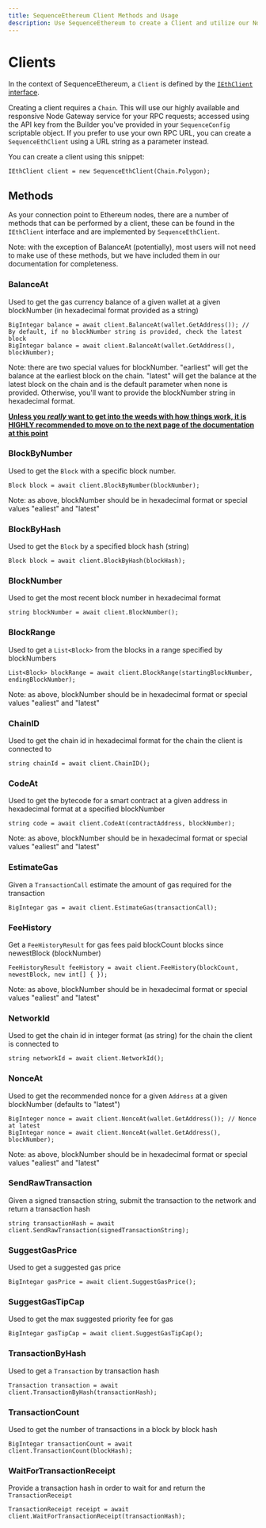 ```yaml
---
title: SequenceEthereum Client Methods and Usage
description: Use SequenceEthereum to create a Client and utilize our Node Gateway service for RPC requests.
---
```


# Clients

In the context of SequenceEthereum, a `Client` is defined by the [`IEthClient` interface](https://github.com/0xsequence/sequence-unity/blob/master/Assets/SequenceSDK/Ethereum/Provider/IEthClient.cs).

Creating a client requires a `Chain`. This will use our highly available and responsive Node Gateway service for your RPC requests; accessed using the API key from the Builder you've provided in your `SequenceConfig` scriptable object. If you prefer to use your own RPC URL, you can create a `SequenceEthClient` using a URL string as a parameter instead.

You can create a client using this snippet:
```
IEthClient client = new SequenceEthClient(Chain.Polygon);
```

## Methods

As your connection point to Ethereum nodes, there are a number of methods that can be performed by a client, these can be found in the `IEthClient` interface and are implemented by `SequenceEthClient`.

Note: with the exception of BalanceAt (potentially), most users will not need to make use of these methods, but we have included them in our documentation for completeness. 

### BalanceAt

Used to get the gas currency balance of a given wallet at a given blockNumber (in hexadecimal format provided as a string)
```
BigIntegar balance = await client.BalanceAt(wallet.GetAddress()); // By default, if no blockNumber string is provided, check the latest block
BigIntegar balance = await client.BalanceAt(wallet.GetAddress(), blockNumber);
```
Note: there are two special values for blockNumber. "earliest" will get the balance at the earliest block on the chain. "latest" will get the balance at the latest block on the chain and is the default parameter when none is provided. Otherwise, you'll want to provide the blockNumber string in hexadecimal format.

<b><u>Unless you <i>really</i> want to get into the weeds with how things work, it is HIGHLY recommended to move on to the next page of the documentation at this point</u></b>

### BlockByNumber

Used to get the `Block` with a specific block number.
```
Block block = await client.BlockByNumber(blockNumber);
```
Note: as above, blockNumber should be in hexadecimal format or special values "ealiest" and "latest"

### BlockByHash

Used to get the `Block` by a specified block hash (string)
```
Block block = await client.BlockByHash(blockHash);
```

### BlockNumber

Used to get the most recent block number in hexadecimal format
```
string blockNumber = await client.BlockNumber();
```

### BlockRange 

Used to get a `List<Block>` from the blocks in a range specified by blockNumbers
```
List<Block> blockRange = await client.BlockRange(startingBlockNumber, endingBlockNumber);
```
Note: as above, blockNumber should be in hexadecimal format or special values "ealiest" and "latest"

### ChainID

Used to get the chain id in hexadecimal format for the chain the client is connected to 
```
string chainId = await client.ChainID();
```

### CodeAt

Used to get the bytecode for a smart contract at a given address in hexadecimal format at a specified blockNumber
```
string code = await client.CodeAt(contractAddress, blockNumber);
```
Note: as above, blockNumber should be in hexadecimal format or special values "ealiest" and "latest"

### EstimateGas

Given a `TransactionCall` estimate the amount of gas required for the transaction
```
BigIntegar gas = await client.EstimateGas(transactionCall);
```

### FeeHistory

Get a `FeeHistoryResult` for gas fees paid blockCount blocks since newestBlock (blockNumber)
```
FeeHistoryResult feeHistory = await client.FeeHistory(blockCount, newestBlock, new int[] { });
```
Note: as above, blockNumber should be in hexadecimal format or special values "ealiest" and "latest"

### NetworkId

Used to get the chain id in integer format (as string) for the chain the client is connected to 
```
string networkId = await client.NetworkId();
```

### NonceAt

Used to get the recommended nonce for a given `Address` at a given blockNumber (defaults to "latest")
```
BigInteger nonce = await client.NonceAt(wallet.GetAddress()); // Nonce at latest
BigIntegar nonce = await client.NonceAt(wallet.GetAddress(), blockNumber);
```
Note: as above, blockNumber should be in hexadecimal format or special values "ealiest" and "latest"

### SendRawTransaction

Given a signed transaction string, submit the transaction to the network and return a transaction hash
```
string transactionHash = await client.SendRawTransaction(signedTransactionString);
```

### SuggestGasPrice

Used to get a suggested gas price
```
BigIntegar gasPrice = await client.SuggestGasPrice();
```

### SuggestGasTipCap

Used to get the max suggested priority fee for gas
```
BigIntegar gasTipCap = await client.SuggestGasTipCap();
```

### TransactionByHash

Used to get a `Transaction` by transaction hash
```
Transaction transaction = await client.TransactionByHash(transactionHash);
```

### TransactionCount

Used to get the number of transactions in a block by block hash 
```
BigIntegar transactionCount = await client.TransactionCount(blockHash);
```

### WaitForTransactionReceipt

Provide a transaction hash in order to wait for and return the `TransactionReceipt`
```
TransactionReceipt receipt = await client.WaitForTransactionReceipt(transactionHash);
```
